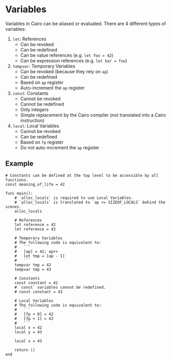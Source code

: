 # Variables

Variables in Cairo can be aliased or evaluated. There are 4 different types of variables:

1. `let`: References
   - Can be revoked
   - Can be redefined
   - Can be value references (e.g. `let foo = 42`)
   - Can be expression references (e.g. `let bar = foo`)
2. `tempvar`: Temporary Variables
   - Can be revoked (because they rely on `ap`)
   - Can be redefined
   - Based on `ap` register
   - Auto-increment the `ap` register
3. `const`: Constants
   - Cannot be revoked
   - Cannot be redefined
   - Only integers
   - Simple replacement by the Cairo compiler (not translated into a Cairo instruction)
4. `local`: Local Variables
   - Cannot be revoked
   - Can be redefined
   - Based on `fp` register
   - Do not auto-increment the `ap` register

## Example

````
# Constants can be defined at the top level to be accessible by all functions.
const meaning_of_life = 42

func main():
    # `alloc_locals` is required to use Local Variables.
    # `alloc_locals` is translated to `ap += SIZEOF_LOCALS` behind the scenes.
    alloc_locals

    # References
    let reference = 42
    let reference = 43

    # Temporary Variables
    # The following code is equivalent to:
    #   ```
    #   [ap] = 42; ap++
    #   let tmp = [ap - 1]
    #   ```
    tempvar tmp = 42
    tempvar tmp = 43

    # Constants
    const constant = 42
    # `const` variables cannot be redefined.
    # const constant = 43

    # Local Variables
    # The following code is equivalent to:
    #   ```
    #   [fp + 0] = 42
    #   [fp + 1] = 43
    #   ```
    local x = 42
    local y = 43

    local x = 43

    return ()
end
````
